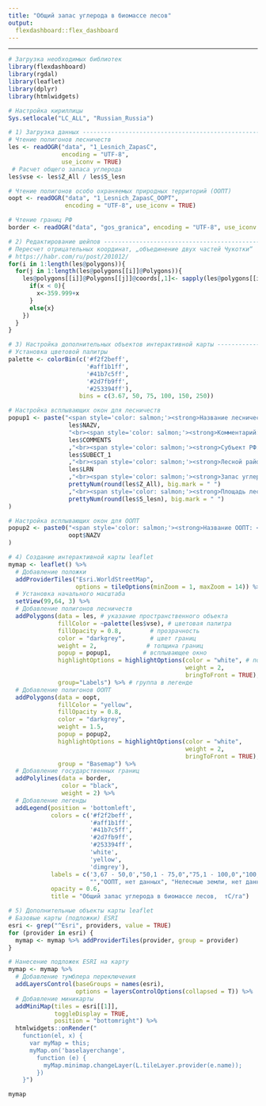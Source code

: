 ```yaml
---
title: "Общий запас углерода в биомассе лесов"
output: 
  flexdashboard::flex_dashboard
---
```


<style>
.navbar-inverse {
  background-color: #3E3F3A;
  border-color: #1967be;
}
.navbar-inverse .navbar-nav > li > a:hover,
.navbar-inverse .navbar-nav > li > a:focus {
  color: #ffffff;
  background-color: #B6B4AF;
}
.navbar-inverse .navbar-nav > .active > a,
.navbar-inverse .navbar-nav > .active > a:hover,
.navbar-inverse .navbar-nav > .active > a:focus {
  color: #ffffff;
  background-color: #7B7971;
}
</style>

---

```r
# Загрузка необходимых библиотек
library(flexdashboard)
library(rgdal)
library(leaflet)
library(dplyr)
library(htmlwidgets)

# Настройка кириллицы
Sys.setlocale("LC_ALL", "Russian_Russia")

# 1) Загрузка данных ----------------------------------------------------------
# Чтение полигонов лесничеств
les <- readOGR("data", "1_Lesnich_ZapasC",
               encoding = "UTF-8",
               use_iconv = TRUE)
 # Расчет общего запаса углерода
les$vse <- les$Z_All / les$S_lesn

# Чтение полигонов особо охраняемых природных территорий (ООПТ)
oopt <- readOGR("data", "1_Lesnich_ZapasC_OOPT",
                encoding = "UTF-8", use_iconv = TRUE) 

# Чтение границ РФ
border <- readOGR("data", "gos_granica", encoding = "UTF-8", use_iconv = TRUE)

# 2) Редактирование шейпов ----------------------------------------------------
# Пересчет отрицательных координат, „объединение двух частей Чукотки“
# https://habr.com/ru/post/201012/
for(i in 1:length(les@polygons)){
  for(j in 1:length(les@polygons[[i]]@Polygons)){
    les@polygons[[i]]@Polygons[[j]]@coords[,1]<- sapply(les@polygons[[i]]@Polygons[[j]]@coords[,1], function(x){
      if(x < 0){
        x<-359.999+x
      }
      else{x}
    })
  }
}

# 3) Настройка дополнительных объектов интерактивной карты --------------------
# Установка цветовой палитры
palette <- colorBin(c('#f2f2beff',
                      '#aff1b1ff',
                      '#41b7c5ff',
                      '#2d7fb9ff',
                      '#253394ff'), 
                    bins = c(3.67, 50, 75, 100, 150, 250))

# Настройка всплывающих окон для лесничеств
popup1 <- paste("<span style='color: salmon;'><strong>Название лесничества: </strong></span>",
                 les$NAZV, 
                 "<br><span style='color: salmon;'><strong>Комментарий: </strong></span>", 
                 les$COMMENTS
                 ,"<br><span style='color: salmon;'><strong>Субъект РФ: </strong></span>", 
                 les$SUBECT_1   
                 ,"<br><span style='color: salmon;'><strong>Лесной район: </strong></span>", 
                 les$LRN
                 ,"<br><span style='color: salmon;'><strong>Запас углерода в биомассе лесов, тС: </strong></span>", 
                 prettyNum(round(les$Z_All), big.mark = " ")
                 ,"<br><span style='color: salmon;'><strong>Площадь лесных земель, га: </strong></span>", 
                 prettyNum(round(les$S_lesn), big.mark = " ")
)

# Настройка всплывающих окон для ООПТ
popup2 <- paste0("<span style='color: salmon;'><strong>Название ООПТ: </strong></span>", 
                 oopt$NAZV
)

```

```r
# 4) Создание интерактивной карты leaflet
mymap <- leaflet() %>% 
  # Добавление положки
  addProviderTiles("Esri.WorldStreetMap",
                   options = tileOptions(minZoom = 1, maxZoom = 14)) %>%
  # Установка начального масштаба
  setView(99,64, 3) %>%
  # Добавление полигонов лесничеств
  addPolygons(data = les, # указание пространственного объекта
              fillColor = ~palette(les$vse), # цветовая палитра
              fillOpacity = 0.8,        # прозрачность
              color = "darkgrey",       # цвет границ
              weight = 2,              # толщина границ
              popup = popup1,         # всплывающее окно
              highlightOptions = highlightOptions(color = "white", # подсветка
                                                  weight = 2,
                                                  bringToFront = TRUE),
              group="Labels") %>% # группа в легенде
  # Добавление полигонов ООПТ
  addPolygons(data = oopt, 
              fillColor = "yellow",
              fillOpacity = 0.8,         
              color = "darkgrey",       
              weight = 1.5,           
              popup = popup2,          
              highlightOptions = highlightOptions(color = "white",
                                                  weight = 2,
                                                  bringToFront = TRUE),
              group = "Basemap") %>%
  # Добавление государственных границ
  addPolylines(data = border, 
               color = "black",       
               weight = 2) %>%
  # Добавление легенды
  addLegend(position = 'bottomleft', 
            colors = c('#f2f2beff',
                       '#aff1b1ff',
                       '#41b7c5ff',
                       '#2d7fb9ff',
                       '#253394ff',
                       'white',
                       'yellow',
                       'dimgrey'), 
            labels = c('3,67 - 50,0',"50,1 - 75,0","75,1 - 100,0","100,1 - 150,0","150,1 - 250,0",
                       "","ООПТ, нет данных", "Нелесные земли, нет данных"),  
            opacity = 0.6,     
            title = "Общий запас углерода в биомассе лесов,  тС/га")

# 5) Дополнительные объекты карты leaflet
# Базовые карты (подложки) ESRI
esri <- grep("^Esri", providers, value = TRUE)
for (provider in esri) {
  mymap <- mymap %>% addProviderTiles(provider, group = provider)
}

# Нанесение подложек ESRI на карту
mymap <- mymap %>%
  # Добавление тумблера переключения
  addLayersControl(baseGroups = names(esri),
                   options = layersControlOptions(collapsed = T)) %>%
  # Добавление миникарты
  addMiniMap(tiles = esri[[1]],
             toggleDisplay = TRUE,
             position = "bottomright") %>%
  htmlwidgets::onRender("
    function(el, x) {
      var myMap = this;
      myMap.on('baselayerchange',
        function (e) {
          myMap.minimap.changeLayer(L.tileLayer.provider(e.name));
        })
    }") 

mymap

```